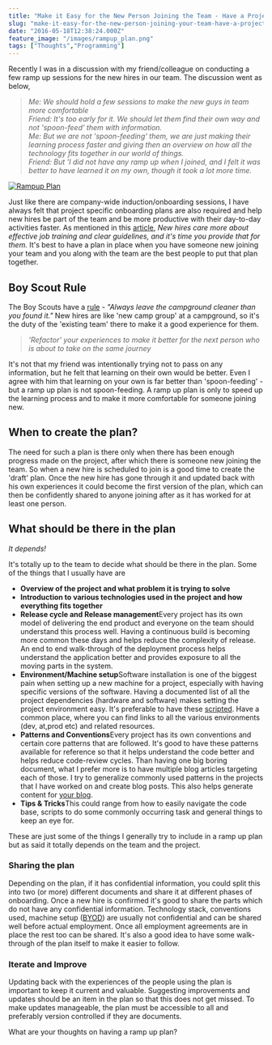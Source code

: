```yaml
---
title: "Make it Easy for the New Person Joining the Team - Have a Project Ramp up Plan"
slug: "make-it-easy-for-the-new-person-joining-your-team-have-a-project-ramp-up-plan"
date: "2016-05-18T12:38:24.000Z"
feature_image: "/images/rampup_plan.png"
tags: ["Thoughts","Programming"]
---
```


Recently I was in a discussion with my friend/colleague on conducting a few ramp up sessions for the new hires in our team. The discussion went as below,

> _Me: We should hold a few sessions to make the new guys in team more comfortable_  
> _Friend: It's too early for it. We should let them find their own way and not 'spoon-feed' them with information._  
> _Me: But we are not 'spoon-feeding' them, we are just making their learning process faster and giving then an overview on how all the technology fits together in our world of things._  
> _Friend: But 'I did not have any ramp up when I joined, and I felt it was better to have learned it on my own, though it took a lot more time._

[![Rampup Plan](/images/rampup_plan.png)](http://www.mindtickle.com/wp-content/uploads/2014/02/new_employee_orientation_business_strategy_research.png)

Just like there are company-wide induction/onboarding sessions, I have always felt that project specific onboarding plans are also required and help new hires be part of the team and be more productive with their day-to-day activities faster. As mentioned in this [article](http://www.fastcompany.com/3029820/work-smart/infographic-the-real-ways-to-hold-on-to-new-hires/3), _New hires care more about effective job training and clear guidelines, and it's time you provide that for them._ It's best to have a plan in place when you have someone new joining your team and you along with the team are the best people to put that plan together.

Boy Scout Rule
--------------

The Boy Scouts have a [rule](http://programmer.97things.oreilly.com/wiki/index.php/The_Boy_Scout_Rule) - _"Always leave the campground cleaner than you found it."_ New hires are like 'new camp group' at a campground, so it's the duty of the 'existing team' there to make it a good experience for them.

> _'Refactor' your experiences to make it better for the next person who is about to take on the same journey_

It's not that my friend was intentionally trying not to pass on any information, but he felt that learning on their own would be better. Even I agree with him that learning on your own is far better than 'spoon-feeding' - but a ramp up plan is not spoon-feeding. A ramp up plan is only to speed up the learning process and to make it more comfortable for someone joining new.

When to create the plan?
------------------------

The need for such a plan is there only when there has been enough progress made on the project, after which there is someone new joining the team. So when a new hire is scheduled to join is a good time to create the 'draft' plan. Once the new hire has gone through it and updated back with his own experiences it could become the first version of the plan, which can then be confidently shared to anyone joining after as it has worked for at least one person.

What should be there in the plan
--------------------------------

_It depends!_

It's totally up to the team to decide what should be there in the plan. Some of the things that I usually have are

*   **Overview of the project and what problem it is trying to solve**
*   **Introduction to various technologies used in the project and how everything fits together**
*   **Release cycle and Release management**Every project has its own model of delivering the end product and everyone on the team should understand this process well. Having a continuous build is becoming more common these days and helps reduce the complexity of release. An end to end walk-through of the deployment process helps understand the application better and provides exposure to all the moving parts in the system.
*   **Environment/Machine setup**Software installation is one of the biggest pain when setting up a new machine for a project, especially with having specific versions of the software. Having a documented list of all the project dependencies (hardware and software) makes setting the project environment easy. It's preferable to have these [scripted](https://chocolatey.org/). Have a common place, where you can find links to all the various environments (dev, at,prod etc) and related resources.
*   **Patterns and Conventions**Every project has its own conventions and certain core patterns that are followed. It's good to have these patterns available for reference so that it helps understand the code better and helps reduce code-review cycles. Than having one big boring document, what I prefer more is to have multiple blog articles targeting each of those. I try to generalize commonly used patterns in the projects that I have worked on and create blog posts. This also helps generate content for [your blog](/posts/get-started-with-your-blog/).
*   **Tips & Tricks**This could range from how to easily navigate the code base, scripts to do some commonly occurring task and general things to keep an eye for.

These are just some of the things I generally try to include in a ramp up plan but as said it totally depends on the team and the project.

### Sharing the plan

Depending on the plan, if it has confidential information, you could split this into two (or more) different documents and share it at different phases of onboarding. Once a new hire is confirmed it's good to share the parts which do not have any confidential information. Technology stack, conventions used, machine setup ([BYOD](https://en.wikipedia.org/wiki/Bring_your_own_device)) are usually not confidential and can be shared well before actual employment. Once all employment agreements are in place the rest too can be shared. It's also a good idea to have some walk-through of the plan itself to make it easier to follow.

### Iterate and Improve

Updating back with the experiences of the people using the plan is important to keep it current and valuable. Suggesting improvements and updates should be an item in the plan so that this does not get missed. To make updates manageable, the plan must be accessible to all and preferably version controlled if they are documents.

What are your thoughts on having a ramp up plan?